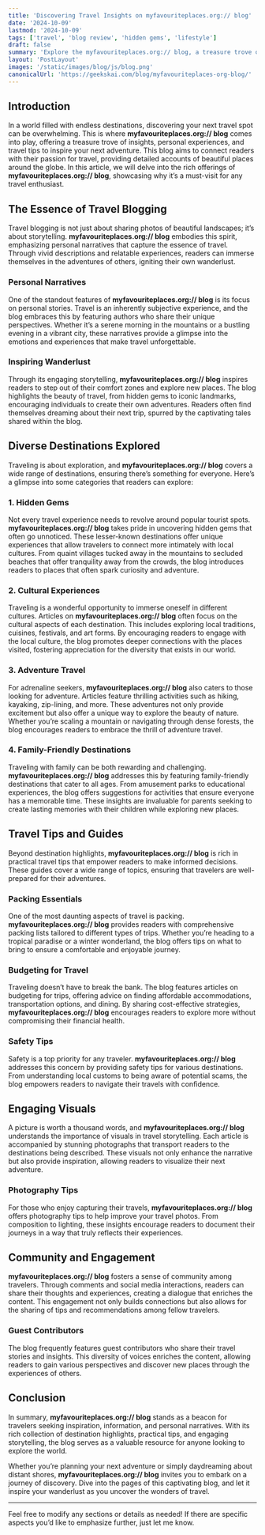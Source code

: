 ```yaml
---
title: 'Discovering Travel Insights on myfavouriteplaces.org:// blog'
date: '2024-10-09'
lastmod: '2024-10-09'
tags: ['travel', 'blog review', 'hidden gems', 'lifestyle']
draft: false
summary: 'Explore the myfavouriteplaces.org:// blog, a treasure trove of travel inspiration, unique destinations, and practical tips for exploring the world.'
layout: 'PostLayout'
images: '/static/images/blog/js/blog.png'
canonicalUrl: 'https://geekskai.com/blog/myfavouriteplaces-org-blog/'
---
```


## Introduction

In a world filled with endless destinations, discovering your next travel spot can be overwhelming. This is where **myfavouriteplaces.org:// blog** comes into play, offering a treasure trove of insights, personal experiences, and travel tips to inspire your next adventure. This blog aims to connect readers with their passion for travel, providing detailed accounts of beautiful places around the globe. In this article, we will delve into the rich offerings of **myfavouriteplaces.org:// blog**, showcasing why it’s a must-visit for any travel enthusiast.

## The Essence of Travel Blogging

Travel blogging is not just about sharing photos of beautiful landscapes; it’s about storytelling. **myfavouriteplaces.org:// blog** embodies this spirit, emphasizing personal narratives that capture the essence of travel. Through vivid descriptions and relatable experiences, readers can immerse themselves in the adventures of others, igniting their own wanderlust.

### Personal Narratives

One of the standout features of **myfavouriteplaces.org:// blog** is its focus on personal stories. Travel is an inherently subjective experience, and the blog embraces this by featuring authors who share their unique perspectives. Whether it’s a serene morning in the mountains or a bustling evening in a vibrant city, these narratives provide a glimpse into the emotions and experiences that make travel unforgettable.

### Inspiring Wanderlust

Through its engaging storytelling, **myfavouriteplaces.org:// blog** inspires readers to step out of their comfort zones and explore new places. The blog highlights the beauty of travel, from hidden gems to iconic landmarks, encouraging individuals to create their own adventures. Readers often find themselves dreaming about their next trip, spurred by the captivating tales shared within the blog.

## Diverse Destinations Explored

Traveling is about exploration, and **myfavouriteplaces.org:// blog** covers a wide range of destinations, ensuring there’s something for everyone. Here’s a glimpse into some categories that readers can explore:

### 1. Hidden Gems

Not every travel experience needs to revolve around popular tourist spots. **myfavouriteplaces.org:// blog** takes pride in uncovering hidden gems that often go unnoticed. These lesser-known destinations offer unique experiences that allow travelers to connect more intimately with local cultures. From quaint villages tucked away in the mountains to secluded beaches that offer tranquility away from the crowds, the blog introduces readers to places that often spark curiosity and adventure.

### 2. Cultural Experiences

Traveling is a wonderful opportunity to immerse oneself in different cultures. Articles on **myfavouriteplaces.org:// blog** often focus on the cultural aspects of each destination. This includes exploring local traditions, cuisines, festivals, and art forms. By encouraging readers to engage with the local culture, the blog promotes deeper connections with the places visited, fostering appreciation for the diversity that exists in our world.

### 3. Adventure Travel

For adrenaline seekers, **myfavouriteplaces.org:// blog** also caters to those looking for adventure. Articles feature thrilling activities such as hiking, kayaking, zip-lining, and more. These adventures not only provide excitement but also offer a unique way to explore the beauty of nature. Whether you’re scaling a mountain or navigating through dense forests, the blog encourages readers to embrace the thrill of adventure travel.

### 4. Family-Friendly Destinations

Traveling with family can be both rewarding and challenging. **myfavouriteplaces.org:// blog** addresses this by featuring family-friendly destinations that cater to all ages. From amusement parks to educational experiences, the blog offers suggestions for activities that ensure everyone has a memorable time. These insights are invaluable for parents seeking to create lasting memories with their children while exploring new places.

## Travel Tips and Guides

Beyond destination highlights, **myfavouriteplaces.org:// blog** is rich in practical travel tips that empower readers to make informed decisions. These guides cover a wide range of topics, ensuring that travelers are well-prepared for their adventures.

### Packing Essentials

One of the most daunting aspects of travel is packing. **myfavouriteplaces.org:// blog** provides readers with comprehensive packing lists tailored to different types of trips. Whether you’re heading to a tropical paradise or a winter wonderland, the blog offers tips on what to bring to ensure a comfortable and enjoyable journey.

### Budgeting for Travel

Traveling doesn’t have to break the bank. The blog features articles on budgeting for trips, offering advice on finding affordable accommodations, transportation options, and dining. By sharing cost-effective strategies, **myfavouriteplaces.org:// blog** encourages readers to explore more without compromising their financial health.

### Safety Tips

Safety is a top priority for any traveler. **myfavouriteplaces.org:// blog** addresses this concern by providing safety tips for various destinations. From understanding local customs to being aware of potential scams, the blog empowers readers to navigate their travels with confidence.

## Engaging Visuals

A picture is worth a thousand words, and **myfavouriteplaces.org:// blog** understands the importance of visuals in travel storytelling. Each article is accompanied by stunning photographs that transport readers to the destinations being described. These visuals not only enhance the narrative but also provide inspiration, allowing readers to visualize their next adventure.

### Photography Tips

For those who enjoy capturing their travels, **myfavouriteplaces.org:// blog** offers photography tips to help improve your travel photos. From composition to lighting, these insights encourage readers to document their journeys in a way that truly reflects their experiences.

## Community and Engagement

**myfavouriteplaces.org:// blog** fosters a sense of community among travelers. Through comments and social media interactions, readers can share their thoughts and experiences, creating a dialogue that enriches the content. This engagement not only builds connections but also allows for the sharing of tips and recommendations among fellow travelers.

### Guest Contributors

The blog frequently features guest contributors who share their travel stories and insights. This diversity of voices enriches the content, allowing readers to gain various perspectives and discover new places through the experiences of others.

## Conclusion

In summary, **myfavouriteplaces.org:// blog** stands as a beacon for travelers seeking inspiration, information, and personal narratives. With its rich collection of destination highlights, practical tips, and engaging storytelling, the blog serves as a valuable resource for anyone looking to explore the world. 

Whether you’re planning your next adventure or simply daydreaming about distant shores, **myfavouriteplaces.org:// blog** invites you to embark on a journey of discovery. Dive into the pages of this captivating blog, and let it inspire your wanderlust as you uncover the wonders of travel.

---

Feel free to modify any sections or details as needed! If there are specific aspects you’d like to emphasize further, just let me know.

